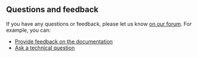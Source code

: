 ## Questions and feedback

If you have any questions or feedback, please let us know [on our forum](https://forum.weaviate.io/). For example, you can:

- [Provide feedback on the documentation](https://forum.weaviate.io/new-topic?title=%5BDocs%5D%20YOUR%20TOPIC&body=Details%20here&category=support&tags=documentation)
- [Ask a technical question](https://forum.weaviate.io/new-topic?title=%5BQuestion%5D%20YOUR%20TOPIC&body=Details%20here&category=support&tags=technical)
